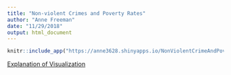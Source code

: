 ```yaml
---
title: "Non-violent Crimes and Poverty Rates"
author: "Anne Freeman"
date: "11/29/2018"
output: html_document
---
```

```r
knitr::include_app("https://anne3628.shinyapps.io/NonViolentCrimeAndPoverty/")
```

[Explanation of Visualization](shinyExplain.html)
